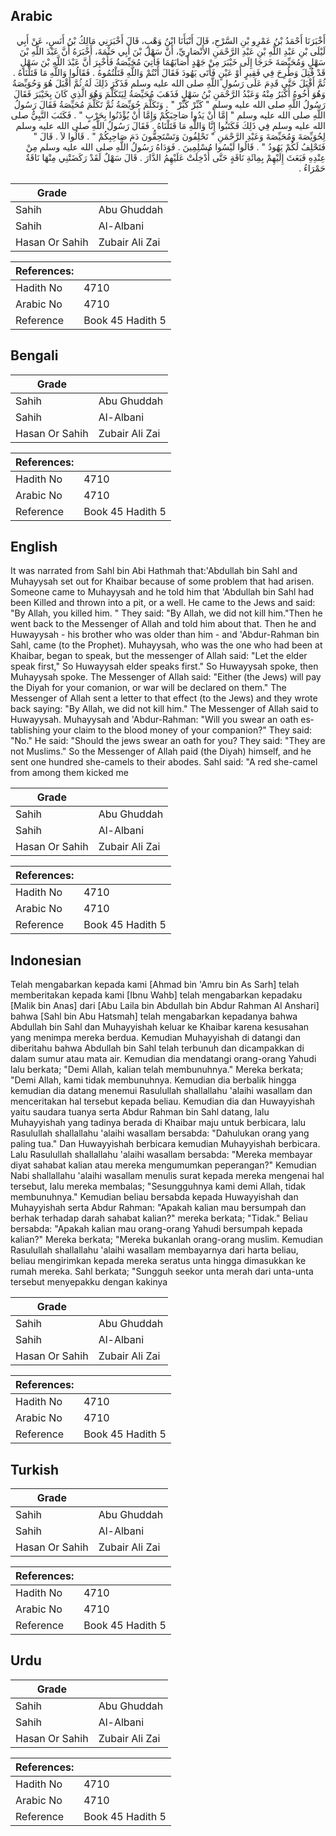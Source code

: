 ## Arabic


<div dir="rtl" lang="ar" style={{fontSize:'larger',backgroundColor:'#f8f9fa',padding:20}}>
أَخْبَرَنَا أَحْمَدُ بْنُ عَمْرِو بْنِ السَّرْحِ، قَالَ أَنْبَأَنَا ابْنُ وَهْبٍ، قَالَ أَخْبَرَنِي مَالِكُ بْنُ أَنَسٍ، عَنْ أَبِي لَيْلَى بْنِ عَبْدِ اللَّهِ بْنِ عَبْدِ الرَّحْمَنِ الأَنْصَارِيِّ، أَنَّ سَهْلَ بْنَ أَبِي حَثْمَةَ، أَخْبَرَهُ أَنَّ عَبْدَ اللَّهِ بْنَ سَهْلٍ وَمُحَيِّصَةَ خَرَجَا إِلَى خَيْبَرَ مِنْ جَهْدٍ أَصَابَهُمَا فَأُتِيَ مُحَيِّصَةُ فَأُخْبِرَ أَنَّ عَبْدَ اللَّهِ بْنَ سَهْلٍ قَدْ قُتِلَ وَطُرِحَ فِي فَقِيرٍ أَوْ عَيْنٍ فَأَتَى يَهُودَ فَقَالَ أَنْتُمْ وَاللَّهِ قَتَلْتُمُوهُ ‏.‏ فَقَالُوا وَاللَّهِ مَا قَتَلْنَاهُ ‏.‏ ثُمَّ أَقْبَلَ حَتَّى قَدِمَ عَلَى رَسُولِ اللَّهِ صلى الله عليه وسلم فَذَكَرَ ذَلِكَ لَهُ ثُمَّ أَقْبَلَ هُوَ وَحُوَيِّصَةُ وَهُوَ أَخُوهُ أَكْبَرُ مِنْهُ وَعَبْدُ الرَّحْمَنِ بْنُ سَهْلٍ فَذَهَبَ مُحَيِّصَةُ لِيَتَكَلَّمَ وَهُوَ الَّذِي كَانَ بِخَيْبَرَ فَقَالَ رَسُولُ اللَّهِ صلى الله عليه وسلم ‏"‏ كَبِّرْ كَبِّرْ ‏"‏ ‏.‏ وَتَكَلَّمَ حُوَيِّصَةُ ثُمَّ تَكَلَّمَ مُحَيِّصَةُ فَقَالَ رَسُولُ اللَّهِ صلى الله عليه وسلم ‏"‏ إِمَّا أَنْ يَدُوا صَاحِبَكُمْ وَإِمَّا أَنْ يُؤْذَنُوا بِحَرْبٍ ‏"‏ ‏.‏ فَكَتَبَ النَّبِيُّ صلى الله عليه وسلم فِي ذَلِكَ فَكَتَبُوا إِنَّا وَاللَّهِ مَا قَتَلْنَاهُ ‏.‏ فَقَالَ رَسُولُ اللَّهِ صلى الله عليه وسلم لِحُوَيِّصَةَ وَمُحَيِّصَةَ وَعَبْدِ الرَّحْمَنِ ‏"‏ تَحْلِفُونَ وَتَسْتَحِقُّونَ دَمَ صَاحِبِكُمْ ‏"‏ ‏.‏ قَالُوا لاَ ‏.‏ قَالَ ‏"‏ فَتَحْلِفُ لَكُمْ يَهُودُ ‏"‏ ‏.‏ قَالُوا لَيْسُوا مُسْلِمِينَ ‏.‏ فَوَدَاهُ رَسُولُ اللَّهِ صلى الله عليه وسلم مِنْ عِنْدِهِ فَبَعَثَ إِلَيْهِمْ بِمِائَةِ نَاقَةٍ حَتَّى أُدْخِلَتْ عَلَيْهِمُ الدَّارَ ‏.‏ قَالَ سَهْلٌ لَقَدْ رَكَضَتْنِي مِنْهَا نَاقَةٌ حَمْرَاءُ ‏.‏
</div>
<div style={{backgroundColor:'#f8f9fa',padding:20, marginBottom: 10}}><table> <thead> <tr> <th>Grade</th> <th></th> </tr> </thead> <tbody> <tr><td>Sahih</td><td>Abu Ghuddah</td></tr><tr><td>Sahih</td><td>Al-Albani</td></tr><tr><td>Hasan Or Sahih</td><td>Zubair Ali Zai</td></tr></tbody></table><table> <thead> <tr> <th>References:</th> <th></th> </tr> </thead> <tbody><tr><td>Hadith No</td><td>4710</td></tr><tr><td>Arabic No</td><td>4710</td></tr><tr><td>Reference</td><td>Book 45 Hadith 5</td></tr></tbody></table></div>

## Bengali


<div dir="ltr" lang="bn" style={{fontSize:'larger',backgroundColor:'#f8f9fa',padding:20}}>

</div>
<div style={{backgroundColor:'#f8f9fa',padding:20, marginBottom: 10}}><table> <thead> <tr> <th>Grade</th> <th></th> </tr> </thead> <tbody> <tr><td>Sahih</td><td>Abu Ghuddah</td></tr><tr><td>Sahih</td><td>Al-Albani</td></tr><tr><td>Hasan Or Sahih</td><td>Zubair Ali Zai</td></tr></tbody></table><table> <thead> <tr> <th>References:</th> <th></th> </tr> </thead> <tbody><tr><td>Hadith No</td><td>4710</td></tr><tr><td>Arabic No</td><td>4710</td></tr><tr><td>Reference</td><td>Book 45 Hadith 5</td></tr></tbody></table></div>

## English


<div dir="ltr" lang="en" style={{fontSize:'larger',backgroundColor:'#f8f9fa',padding:20}}>
It was narrated from Sahl bin Abi Hathmah that:'Abdullah bin Sahl and Muhayysah set out for Khaibar because of some problem that had arisen. Someone came to Muhayysah and he told him that 'Abdullah bin Sahl had been Killed and thrown into a pit, or a well. He came to the Jews and said: "By Allah, you killed him. " They said: "By Allah, we did not kill him."Then he went back to the Messenger of Allah and told him about that. Then he and Huwayysah - his brother who was older than him - and 'Abdur-Rahman bin Sahl, came (to the Prophet). Muhayysah, who was the one who had been at Khaibar, began to speak, but the messenger of Allah said: "Let the elder speak first," So Huwayysah elder speaks first." So Huwayysah spoke, then Muhayysah spoke. The Messenger of Allah said: "Either (the Jews) will pay the Diyah for your comanion, or war will be declared on them." The Messenger of Allah sent a letter to that effect (to the Jews) and they wrote back saying: "By Allah, we did not kill him." The Messenger of Allah said to Huwayysah. Muhayysah and 'Abdur-Rahman: "Will you swear an oath establishing your claim to the blood money of your companion?" They said: "No." He said: "Should the jews swear an oath for you? They said: "They are not Muslims." So the Messenger of Allah paid (the Diyah) himself, and he sent one hundred she-camels to their abodes. Sahl said: "A red she-camel from among them kicked me
</div>
<div style={{backgroundColor:'#f8f9fa',padding:20, marginBottom: 10}}><table> <thead> <tr> <th>Grade</th> <th></th> </tr> </thead> <tbody> <tr><td>Sahih</td><td>Abu Ghuddah</td></tr><tr><td>Sahih</td><td>Al-Albani</td></tr><tr><td>Hasan Or Sahih</td><td>Zubair Ali Zai</td></tr></tbody></table><table> <thead> <tr> <th>References:</th> <th></th> </tr> </thead> <tbody><tr><td>Hadith No</td><td>4710</td></tr><tr><td>Arabic No</td><td>4710</td></tr><tr><td>Reference</td><td>Book 45 Hadith 5</td></tr></tbody></table></div>

## Indonesian


<div dir="ltr" lang="id" style={{fontSize:'larger',backgroundColor:'#f8f9fa',padding:20}}>
Telah mengabarkan kepada kami [Ahmad bin 'Amru bin As Sarh] telah memberitakan kepada kami [Ibnu Wahb] telah mengabarkan kepadaku [Malik bin Anas] dari [Abu Laila bin Abdullah bin Abdur Rahman Al Anshari] bahwa [Sahl bin Abu Hatsmah] telah mengabarkan kepadanya bahwa Abdullah bin Sahl dan Muhayyishah keluar ke Khaibar karena kesusahan yang menimpa mereka berdua. Kemudian Muhayyishah di datangi dan diberitahu bahwa Abdullah bin Sahl telah terbunuh dan dicampakkan di dalam sumur atau mata air. Kemudian dia mendatangi orang-orang Yahudi lalu berkata; "Demi Allah, kalian telah membunuhnya." Mereka berkata; "Demi Allah, kami tidak membunuhnya. Kemudian dia berbalik hingga kemudian dia datang menemui Rasulullah shallallahu 'alaihi wasallam dan menceritakan hal tersebut kepada beliau. Kemudian dia dan Huwayyishah yaitu saudara tuanya serta Abdur Rahman bin Sahl datang, lalu Muhayyishah yang tadinya berada di Khaibar maju untuk berbicara, lalu Rasulullah shallallahu 'alaihi wasallam bersabda: "Dahulukan orang yang paling tua." Dan Huwayyishah berbicara kemudian Muhayyishah berbicara. Lalu Rasulullah shallallahu 'alaihi wasallam bersabda: "Mereka membayar diyat sahabat kalian atau mereka mengumumkan peperangan?" Kemudian Nabi shallallahu 'alaihi wasallam menulis surat kepada mereka mengenai hal tersebut, lalu mereka membalas; "Sesungguhnya kami demi Allah, tidak membunuhnya." Kemudian beliau bersabda kepada Huwayyishah dan Muhayyishah serta Abdur Rahman: "Apakah kalian mau bersumpah dan berhak terhadap darah sahabat kalian?" mereka berkata; "Tidak." Beliau bersabda: "Apakah kalian mau orang-orang Yahudi bersumpah kepada kalian?" Mereka berkata; "Mereka bukanlah orang-orang muslim. Kemudian Rasulullah shallallahu 'alaihi wasallam membayarnya dari harta beliau, beliau mengirimkan kepada mereka seratus unta hingga dimasukkan ke rumah mereka. Sahl berkata; "Sungguh seekor unta merah dari unta-unta tersebut menyepakku dengan kakinya
</div>
<div style={{backgroundColor:'#f8f9fa',padding:20, marginBottom: 10}}><table> <thead> <tr> <th>Grade</th> <th></th> </tr> </thead> <tbody> <tr><td>Sahih</td><td>Abu Ghuddah</td></tr><tr><td>Sahih</td><td>Al-Albani</td></tr><tr><td>Hasan Or Sahih</td><td>Zubair Ali Zai</td></tr></tbody></table><table> <thead> <tr> <th>References:</th> <th></th> </tr> </thead> <tbody><tr><td>Hadith No</td><td>4710</td></tr><tr><td>Arabic No</td><td>4710</td></tr><tr><td>Reference</td><td>Book 45 Hadith 5</td></tr></tbody></table></div>

## Turkish


<div dir="ltr" lang="tr" style={{fontSize:'larger',backgroundColor:'#f8f9fa',padding:20}}>

</div>
<div style={{backgroundColor:'#f8f9fa',padding:20, marginBottom: 10}}><table> <thead> <tr> <th>Grade</th> <th></th> </tr> </thead> <tbody> <tr><td>Sahih</td><td>Abu Ghuddah</td></tr><tr><td>Sahih</td><td>Al-Albani</td></tr><tr><td>Hasan Or Sahih</td><td>Zubair Ali Zai</td></tr></tbody></table><table> <thead> <tr> <th>References:</th> <th></th> </tr> </thead> <tbody><tr><td>Hadith No</td><td>4710</td></tr><tr><td>Arabic No</td><td>4710</td></tr><tr><td>Reference</td><td>Book 45 Hadith 5</td></tr></tbody></table></div>

## Urdu


<div dir="rtl" lang="ur" style={{fontSize:'larger',backgroundColor:'#f8f9fa',padding:20}}>

</div>
<div style={{backgroundColor:'#f8f9fa',padding:20, marginBottom: 10}}><table> <thead> <tr> <th>Grade</th> <th></th> </tr> </thead> <tbody> <tr><td>Sahih</td><td>Abu Ghuddah</td></tr><tr><td>Sahih</td><td>Al-Albani</td></tr><tr><td>Hasan Or Sahih</td><td>Zubair Ali Zai</td></tr></tbody></table><table> <thead> <tr> <th>References:</th> <th></th> </tr> </thead> <tbody><tr><td>Hadith No</td><td>4710</td></tr><tr><td>Arabic No</td><td>4710</td></tr><tr><td>Reference</td><td>Book 45 Hadith 5</td></tr></tbody></table></div>